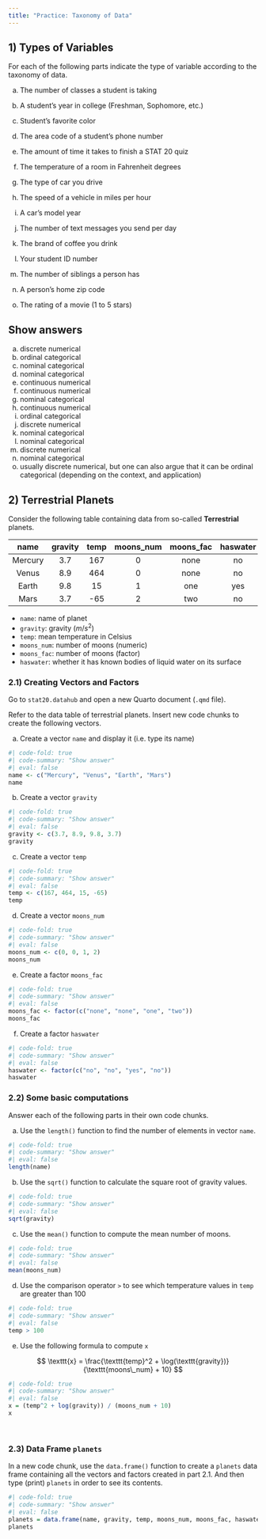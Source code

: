 ```yaml
---
title: "Practice: Taxonomy of Data"
---
```


## 1) Types of Variables

For each of the following parts indicate the type of variable according to the taxonomy of data.

a) The number of classes a student is taking

b) A student's year in college (Freshman, Sophomore, etc.)

c) Student's favorite color

d) The area code of a student’s phone number

e) The amount of time it takes to finish a STAT 20 quiz

f) The temperature of a room in Fahrenheit degrees

g) The type of car you drive

h) The speed of a vehicle in miles per hour

i) A car's model year

j) The number of text messages you send per day

k) The brand of coffee you drink

l) Your student ID number

m) The number of siblings a person has

n) A person's home zip code

o) The rating of a movie (1 to 5 stars)

::: {.callout-note collapse="true"}
## Show answers

a) discrete numerical
b) ordinal categorical
c) nominal categorical
d) nominal categorical
e) continuous numerical
f) continuous numerical
g) nominal categorical
h) continuous numerical
i) ordinal categorical
j) discrete numerical
k) nominal categorical
l) nominal categorical
m) discrete numerical
n) nominal categorical
o) usually discrete numerical, but one can also argue that it can be ordinal categorical (depending on the context, and application)
:::


## 2) Terrestrial Planets

Consider the following table containing data from so-called **Terrestrial**
planets.

| name    | gravity | temp  | moons_num | moons_fac | haswater |
|:-------:|:-------:|:-----:|:---------:|:---------:|:--------:|
| Mercury |  3.7    | 167   |   0       | none      |  no   |
| Venus   |  8.9    | 464   |   0       | none      |  no   |
| Earth   |  9.8    |  15   |   1       |  one      |  yes  |
| Mars    |  3.7    | -65   |   2       |  two      |  no   |

- `name`: name of planet
- `gravity`: gravity ($m/s^2$)
- `temp`: mean temperature in Celsius
- `moons_num`: number of moons (numeric)
- `moons_fac`: number of moons (factor)
- `haswater`: whether it has known bodies of liquid water on its surface


### 2.1) Creating Vectors and Factors

Go to `stat20.datahub` and open a new Quarto document (`.qmd` file).

Refer to the data table of terrestrial planets. Insert new code chunks to 
create the following vectors.

a) Create a vector `name` and display it (i.e. type its name)

```r
#| code-fold: true
#| code-summary: "Show answer"
#| eval: false
name <- c("Mercury", "Venus", "Earth", "Mars")
name
```

b) Create a vector `gravity`

```r
#| code-fold: true
#| code-summary: "Show answer"
#| eval: false
gravity <- c(3.7, 8.9, 9.8, 3.7)
gravity
```


c) Create a vector `temp`

```r
#| code-fold: true
#| code-summary: "Show answer"
#| eval: false
temp <- c(167, 464, 15, -65)
temp
```


d) Create a vector `moons_num`

```r
#| code-fold: true
#| code-summary: "Show answer"
#| eval: false
moons_num <- c(0, 0, 1, 2)
moons_num
```


e) Create a factor `moons_fac`

```r
#| code-fold: true
#| code-summary: "Show answer"
#| eval: false
moons_fac <- factor(c("none", "none", "one", "two"))
moons_fac
```


f) Create a factor `haswater`

```r
#| code-fold: true
#| code-summary: "Show answer"
#| eval: false
haswater <- factor(c("no", "no", "yes", "no"))
haswater
```


### 2.2) Some basic computations

Answer each of the following parts in their own code chunks.

a) Use the `length()` function to find the number of elements in vector `name`.

```r
#| code-fold: true
#| code-summary: "Show answer"
#| eval: false
length(name)
```


b) Use the `sqrt()` function to calculate the square root of gravity values.

```r
#| code-fold: true
#| code-summary: "Show answer"
#| eval: false
sqrt(gravity)
```


c) Use the `mean()` function to compute the mean number of moons.

```r
#| code-fold: true
#| code-summary: "Show answer"
#| eval: false
mean(moons_num)
```


d) Use the comparison operator `>` to see which temperature values in `temp` 
are greater than 100

```r
#| code-fold: true
#| code-summary: "Show answer"
#| eval: false
temp > 100
```


e) Use the following formula to compute `x`

$$
\texttt{x} = \frac{\texttt{temp}^2 + \log(\texttt{gravity})}{\texttt{moons\_num} + 10}
$$

```r
#| code-fold: true
#| code-summary: "Show answer"
#| eval: false
x = (temp^2 + log(gravity)) / (moons_num + 10)
x
```

\

### 2.3) Data Frame `planets`

In a new code chunk, use the `data.frame()` function to create a `planets` 
data frame containing all the vectors and factors created in part 2.1.
And then type (print) `planets` in order to see its contents. 

```r
#| code-fold: true
#| code-summary: "Show answer"
#| eval: false
planets = data.frame(name, gravity, temp, moons_num, moons_fac, haswater)
planets
```

